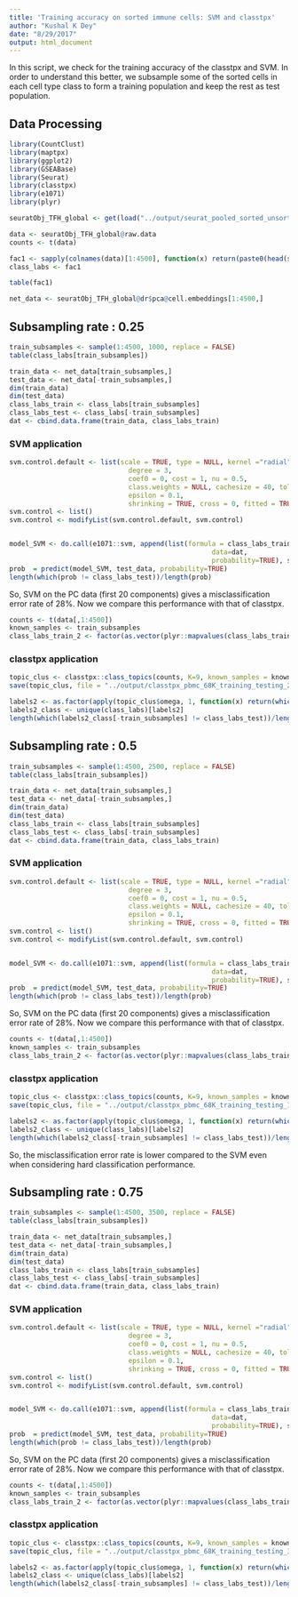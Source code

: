 ```yaml
---
title: 'Training accuracy on sorted immune cells: SVM and classtpx'
author: "Kushal K Dey"
date: "8/29/2017"
output: html_document
---
```


In this script, we check for the training accuracy of the classtpx and SVM. In order to 
understand this better, we subsample some of the sorted cells in each cell type class to form a training population and keep the rest as test population.

## Data Processing

```r
library(CountClust)
library(maptpx)
library(ggplot2)
library(GSEABase)
library(Seurat)
library(classtpx)
library(e1071)
library(plyr)
```

```r
seuratObj_TFH_global <- get(load("../output/seurat_pooled_sorted_unsorted_PBMC.rda"))
```

```r
data <- seuratObj_TFH_global@raw.data
counts <- t(data)
```

```r
fac1 <- sapply(colnames(data)[1:4500], function(x) return(paste0(head(strsplit(x, "[_]")[[1]], -1), collapse="_")))
class_labs <- fac1
```

```r
table(fac1)
```

```r
net_data <- seuratObj_TFH_global@dr$pca@cell.embeddings[1:4500,]
```


## Subsampling rate : 0.25

```r
train_subsamples <- sample(1:4500, 1000, replace = FALSE)
table(class_labs[train_subsamples])
```

```r
train_data <- net_data[train_subsamples,]
test_data <- net_data[-train_subsamples,]
dim(train_data)
dim(test_data)
class_labs_train <- class_labs[train_subsamples]
class_labs_test <- class_labs[-train_subsamples]
dat <- cbind.data.frame(train_data, class_labs_train)
```

### SVM application 

```r
svm.control.default <- list(scale = TRUE, type = NULL, kernel ="radial",
                              degree = 3,
                              coef0 = 0, cost = 1, nu = 0.5,
                              class.weights = NULL, cachesize = 40, tolerance = 0.001, 
                              epsilon = 0.1,
                              shrinking = TRUE, cross = 0, fitted = TRUE)
svm.control <- list()
svm.control <- modifyList(svm.control.default, svm.control)


model_SVM <- do.call(e1071::svm, append(list(formula = class_labs_train ~ .,
                                                   data=dat,
                                                   probability=TRUE), svm.control))
prob  = predict(model_SVM, test_data, probability=TRUE)
length(which(prob != class_labs_test))/length(prob)
```


So, SVM on the PC data (first 20 components) gives a misclassification error rate of $28\%$.
Now we compare this performance with that of classtpx.

```r
counts <- t(data[,1:4500])
known_samples <- train_subsamples
class_labs_train_2 <- factor(as.vector(plyr::mapvalues(class_labs_train, from = unique(class_labs), to = 1:length(unique(class_labs)))))
```

### classtpx application

```r
topic_clus <- classtpx::class_topics(counts, K=9, known_samples = known_samples, class_labs = class_labs_train_2, method = "theta.fix", shrink = FALSE, tol = 0.001, ord=FALSE)
save(topic_clus, file = "../output/classtpx_pbmc_68K_training_testing_2.rda")
```

```r
labels2 <- as.factor(apply(topic_clus$omega, 1, function(x) return(which.max(x))))
labels2_class <- unique(class_labs)[labels2]
length(which(labels2_class[-train_subsamples] != class_labs_test))/length(class_labs_test)
```



## Subsampling rate : 0.5

```r
train_subsamples <- sample(1:4500, 2500, replace = FALSE)
table(class_labs[train_subsamples])
```

```r
train_data <- net_data[train_subsamples,]
test_data <- net_data[-train_subsamples,]
dim(train_data)
dim(test_data)
class_labs_train <- class_labs[train_subsamples]
class_labs_test <- class_labs[-train_subsamples]
dat <- cbind.data.frame(train_data, class_labs_train)
```

### SVM application 

```r
svm.control.default <- list(scale = TRUE, type = NULL, kernel ="radial",
                              degree = 3,
                              coef0 = 0, cost = 1, nu = 0.5,
                              class.weights = NULL, cachesize = 40, tolerance = 0.001, 
                              epsilon = 0.1,
                              shrinking = TRUE, cross = 0, fitted = TRUE)
svm.control <- list()
svm.control <- modifyList(svm.control.default, svm.control)


model_SVM <- do.call(e1071::svm, append(list(formula = class_labs_train ~ .,
                                                   data=dat,
                                                   probability=TRUE), svm.control))
prob  = predict(model_SVM, test_data, probability=TRUE)
length(which(prob != class_labs_test))/length(prob)
```


So, SVM on the PC data (first 20 components) gives a misclassification error rate of $28\%$.
Now we compare this performance with that of classtpx.

```r
counts <- t(data[,1:4500])
known_samples <- train_subsamples
class_labs_train_2 <- factor(as.vector(plyr::mapvalues(class_labs_train, from = unique(class_labs), to = 1:length(unique(class_labs)))))
```

### classtpx application

```r
topic_clus <- classtpx::class_topics(counts, K=9, known_samples = known_samples, class_labs = class_labs_train_2, method = "theta.fix", shrink = FALSE, tol = 0.001, ord=FALSE)
save(topic_clus, file = "../output/classtpx_pbmc_68K_training_testing_1.rda")
```

```r
labels2 <- as.factor(apply(topic_clus$omega, 1, function(x) return(which.max(x))))
labels2_class <- unique(class_labs)[labels2]
length(which(labels2_class[-train_subsamples] != class_labs_test))/length(class_labs_test)
```

So, the misclassification error rate is lower compared to the SVM even when considering hard classification performance.


## Subsampling rate : 0.75

```r
train_subsamples <- sample(1:4500, 3500, replace = FALSE)
table(class_labs[train_subsamples])
```

```r
train_data <- net_data[train_subsamples,]
test_data <- net_data[-train_subsamples,]
dim(train_data)
dim(test_data)
class_labs_train <- class_labs[train_subsamples]
class_labs_test <- class_labs[-train_subsamples]
dat <- cbind.data.frame(train_data, class_labs_train)
```

### SVM application 

```r
svm.control.default <- list(scale = TRUE, type = NULL, kernel ="radial",
                              degree = 3,
                              coef0 = 0, cost = 1, nu = 0.5,
                              class.weights = NULL, cachesize = 40, tolerance = 0.001, 
                              epsilon = 0.1,
                              shrinking = TRUE, cross = 0, fitted = TRUE)
svm.control <- list()
svm.control <- modifyList(svm.control.default, svm.control)


model_SVM <- do.call(e1071::svm, append(list(formula = class_labs_train ~ .,
                                                   data=dat,
                                                   probability=TRUE), svm.control))
prob  = predict(model_SVM, test_data, probability=TRUE)
length(which(prob != class_labs_test))/length(prob)
```


So, SVM on the PC data (first 20 components) gives a misclassification error rate of $28\%$.
Now we compare this performance with that of classtpx.

```r
counts <- t(data[,1:4500])
known_samples <- train_subsamples
class_labs_train_2 <- factor(as.vector(plyr::mapvalues(class_labs_train, from = unique(class_labs), to = 1:length(unique(class_labs)))))
```

### classtpx application

```r
topic_clus <- classtpx::class_topics(counts, K=9, known_samples = known_samples, class_labs = class_labs_train_2, method = "theta.fix", shrink = FALSE, tol = 0.001, ord=FALSE)
save(topic_clus, file = "../output/classtpx_pbmc_68K_training_testing_3.rda")
```

```r
labels2 <- as.factor(apply(topic_clus$omega, 1, function(x) return(which.max(x))))
labels2_class <- unique(class_labs)[labels2]
length(which(labels2_class[-train_subsamples] != class_labs_test))/length(class_labs_test)
```
